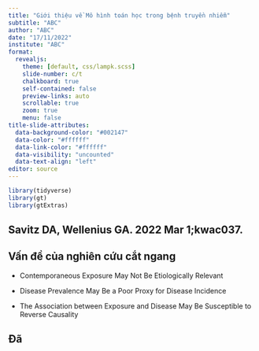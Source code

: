 ```yaml
---
title: "Giới thiệu về Mô hình toán học trong bệnh truyền nhiễm"
subtitle: "ABC"
author: "ABC"
date: "17/11/2022"
institute: "ABC"
format: 
  revealjs:
    theme: [default, css/lampk.scss]
    slide-number: c/t
    chalkboard: true
    self-contained: false
    preview-links: auto
    scrollable: true
    zoom: true
    menu: false
title-slide-attributes:
  data-background-color: "#002147"
  data-color: "#ffffff"
  data-link-color: "#ffffff"
  data-visibility: "uncounted"
  data-text-align: "left"
editor: source
---
```


```r
library(tidyverse)
library(gt)
library(gtExtras)
```

## Savitz DA, Wellenius GA. 2022 Mar 1;kwac037. 

## Vấn đề của nghiên cứu cắt ngang

* Contemporaneous Exposure May Not Be Etiologically Relevant

* Disease Prevalence May Be a Poor Proxy for Disease Incidence

* The Association between Exposure and Disease May Be Susceptible to Reverse Causality

## Đã 


